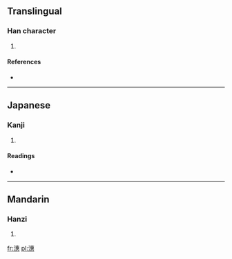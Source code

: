 ==Translingual==

===Han character===
{{Han char|rn=85|rad=水|as=12|sn=15|four=3513<sub>3</sub>|canj=水十戈心 (EJIP)}}

# {{defn|Han|sort=水12}}

====References====
* {{Han ref|kx=0648.370|dkj=18228|dj=1058.210|hdz=31737.110|uh=6F53|ud=28499|bh=E659|bd=58969}}

----

==Japanese==

===Kanji===
{{ja-kanji|grade=|rs=水12}}

# {{defn|Japanese|sort=水12}}

====Readings====
* {{ja-readings|on=[[けい]] (kei), [[え]] (e)|kun=}}

----

==Mandarin==

===Hanzi===
{{cmn-hanzi|pin=[[huì]] ([[hui4]])|wg=hui<sup>4</sup>}}

# {{defn|Mandarin|sort=水12}}

[[fr:潓]]
[[pl:潓]]